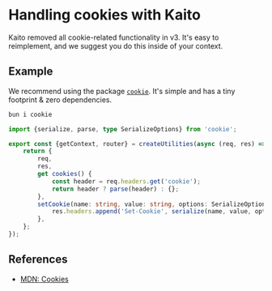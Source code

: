 # Handling cookies with Kaito

Kaito removed all cookie-related functionality in v3. It's easy to reimplement, and we suggest you do this inside of your context.

## Example

We recommend using the package [`cookie`](https://www.npmjs.com/package/cookie). It's simple and has a tiny footprint & zero dependencies.

```bash
bun i cookie
```

```ts
import {serialize, parse, type SerializeOptions} from 'cookie';

export const {getContext, router} = createUtilities(async (req, res) => {
	return {
		req,
		res,
		get cookies() {
			const header = req.headers.get('cookie');
			return header ? parse(header) : {};
		},
		setCookie(name: string, value: string, options: SerializeOptions) {
			res.headers.append('Set-Cookie', serialize(name, value, options));
		},
	};
});
```

## References

- [MDN: Cookies](https://developer.mozilla.org/en-US/docs/Web/HTTP/Headers/Cookie)
